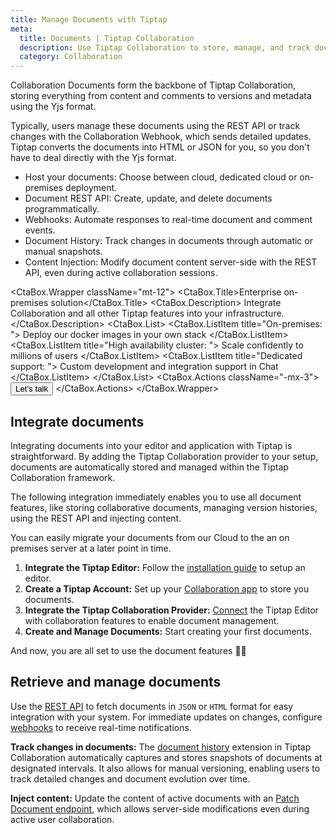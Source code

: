 ```yaml
---
title: Manage Documents with Tiptap
meta:
  title: Documents | Tiptap Collaboration
  description: Use Tiptap Collaboration to store, manage, and track documents. Integrate with our REST API and webhooks for real-time updates.
  category: Collaboration
---
```



Collaboration Documents form the backbone of Tiptap Collaboration, storing everything from content and comments to versions and metadata using the Yjs format.

Typically, users manage these documents using the REST API or track changes with the Collaboration Webhook, which sends detailed updates. Tiptap converts the documents into HTML or JSON for you, so you don't have to deal directly with the Yjs format.

- Host your documents: Choose between cloud, dedicated cloud or on-premises deployment.
- Document REST API: Create, update, and delete documents programmatically.
- Webhooks: Automate responses to real-time document and comment events.
- Document History: Track changes in documents through automatic or manual snapshots.
- Content Injection: Modify document content server-side with the REST API, even during active collaboration sessions.

<CtaBox.Wrapper className="mt-12">
  <CtaBox.Title>Enterprise on-premises solution</CtaBox.Title>
  <CtaBox.Description>
    Integrate Collaboration and all other Tiptap features into your infrastructure.
  </CtaBox.Description>
  <CtaBox.List>
    <CtaBox.ListItem title="On-premises: ">
      Deploy our docker images in your own stack
    </CtaBox.ListItem>
    <CtaBox.ListItem title="High availability cluster: ">
      Scale confidently to millions of users
    </CtaBox.ListItem>
    <CtaBox.ListItem title="Dedicated support: ">
      Custom development and integration support in Chat
    </CtaBox.ListItem>
  </CtaBox.List>
  <CtaBox.Actions className="-mx-3">
    <Button className="text-white/80 hover:text-white/100" variant="tertiary" asChild>
      <Link href="https://45pg7sjo8uw.typeform.com/to/DRCOgZGi">
        Let's talk
        <ArrowRightIcon className="w-4 h-4" />
      </Link>
    </Button>
  </CtaBox.Actions>
</CtaBox.Wrapper>

## Integrate documents

Integrating documents into your editor and application with Tiptap is straightforward. By adding the Tiptap Collaboration provider to your setup, documents are automatically stored and managed within the Tiptap Collaboration framework.

The following integration immediately enables you to use all document features, like storing collaborative documents, managing version histories, using the REST API and injecting content.

<Callout title="Note" variant="hint">
  You can easily migrate your documents from our Cloud to the an on premises server at a later point
  in time.
</Callout>

1. **Integrate the Tiptap Editor:** Follow the [installation guide](/collaboration/getting-started/install) to setup an editor.
2. **Create a Tiptap Account:** Set up your [Collaboration app](https://cloud.tiptap.dev/) to store you documents.
3. **Integrate the Tiptap Collaboration Provider:** [Connect](/collaboration/getting-started/install#integrate-yjs-and-the-collaboration-extension) the Tiptap Editor with collaboration features to enable document management.
4. **Create and Manage Documents:** Start creating your first documents.

And now, you are all set to use the document features 🙌🏻

## Retrieve and manage documents

Use the [REST API](/collaboration/documents/rest-api) to fetch documents in `JSON` or `HTML` format for easy integration with your system. For immediate updates on changes, configure [webhooks](/collaboration/core-concepts/webhooks) to receive real-time notifications.

**Track changes in documents:** The [document history](/collaboration/documents/history) extension in Tiptap Collaboration automatically captures and stores snapshots of documents at designated intervals. It also allows for manual versioning, enabling users to track detailed changes and document evolution over time.

**Inject content:** Update the content of active documents with an [Patch Document endpoint](/collaboration/documents/content-injection), which allows server-side modifications even during active user collaboration.
